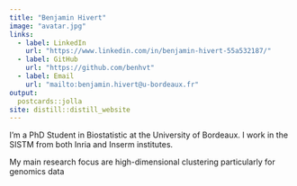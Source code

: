 ```yaml
---
title: "Benjamin Hivert"
image: "avatar.jpg"
links:
  - label: LinkedIn
    url: "https://www.linkedin.com/in/benjamin-hivert-55a532187/"
  - label: GitHub
    url: "https://github.com/benhvt"
  - label: Email
    url: "mailto:benjamin.hivert@u-bordeaux.fr"
output:
  postcards::jolla
site: distill::distill_website
---
```


I’m a PhD Student in Biostatistic at the University of Bordeaux. I work in the SISTM from both Inria and Inserm institutes.

My main research focus are high-dimensional clustering particularly for genomics data